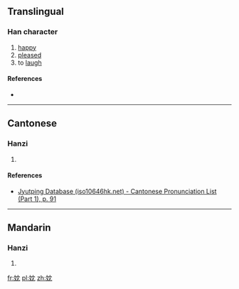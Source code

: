 ==Translingual==

===Han character===
{{Han char|rn=38|rad=女|as=04|sn=7|four=|canj=VLBU|ids=⿰女冘}}

# [[happy]]
# [[pleased]]
# to [[laugh]]

====References====
* {{Han ref|kx=0256.050|dkj=06071|hdz=21033.090|uh=5989|ud=22921}}

----

==Cantonese==

===Hanzi===
{{yue-hanzi|jyut=[[daam1]]|y=daam1}}

# {{defn|lang=yue|sort=女04}}

====References====
* [http://www.iso10646hk.net/jp/document/download.jsp Jyutping Database (iso10646hk.net) - Cantonese Pronunciation List (Part 1), p. 91]

----

==Mandarin==

===Hanzi===
{{cmn-hanzi|pin=[[dān]] ([[dan1]])|wg=tan<sup>1</sup>}}

# {{defn|lang=cmn|sort=女04}}

[[fr:妉]]
[[pl:妉]]
[[zh:妉]]
